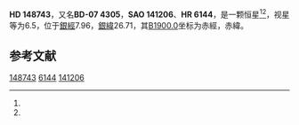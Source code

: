{{Starbox begin
| name = HD 148743
}}
{{Starbox observe
| epoch = [[J2000.0|J2000.0]]
| constell = {{星座名待查}}<ref name=SIMBAD>{{cite web
 | url=http://simbad.u-strasbg.fr/simbad/sim-id?Ident=HR+6144
 | title =Pulsating variable Star
 | publisher=Centre de Données astronomiques de Strasbourg
 | work=SIMBAD
 | accessdate=2012-07-13}}</ref><ref name=DATA>{{cite web
 | url=http://vizier.u-strasbg.fr/viz-bin/VizieR-5?-out.add=.&-source=5050&-corr=PK=HR&-out.max=9999&HR=6144
 | title=VizieR Detailed Page
 | accessdate=2012-07-13
 | archive-url=https://web.archive.org/web/20160304235300/http://vizier.u-strasbg.fr/viz-bin/VizieR-5?-out.add=.&-source=5050&-corr=PK=HR&-out.max=9999&HR=6144
 | archive-date=2016-03-04
 | dead-url=yes
 }}</ref>
| 星官 = 
| ra = {{RA|16|30|29.9}}<ref name=SIMBAD /><ref name=DATA />
| dec = {{DEC|-7|30|54}}<ref name=SIMBAD /><ref name=DATA />
| appmag_v = 6.5<ref name=SIMBAD /><ref name=DATA />
}}
{{Starbox character
| class = A7Ib<ref name=SIMBAD /><ref name=DATA />
| b-v = 0.37<ref name=SIMBAD /><ref name=DATA />
| u-b = 0.2<ref name=SIMBAD /><ref name=DATA />
| r-i = <ref name=SIMBAD /><ref name=DATA />
| variable = 
}}
{{Starbox astrometry
| radial_v = 0.2
| prop_mo_ra = 2
| parallax = 
| p_error = 
}}
{{Starbox catalog
| names =BD-07 4305，[[SAO星表|SAO]] 141206，[[HD星表|HD]] 148743，[[HR星表|HR]] 6144}}
{{Starbox reference |Simbad=HR+6144}}
{{Starbox end}}

'''HD 148743'''，又名'''BD-07 4305'''，'''SAO 141206'''、'''HR 6144'''，是一颗恒星<ref name=SIMBAD /><ref name=DATA />，视星等为6.5，位于[[銀道座標系|銀經]]7.96，[[銀道座標系|銀緯]]26.71，其[[B1900.0|B1900.0]]坐标为赤經{{RA|16|25|6.6}}，赤緯{{DEC|-7|26.71|48}}。

== 参考文献 ==
{{reflist}}

{{star-stub}}

[[Category:HD和HDE天體|148743]]
[[Category:HR天體|6144]]
[[Category:SAO天體|141206]]